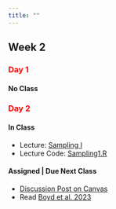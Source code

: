 ```yaml
---
title: ""
---
```


## Week 2

### [Day 1]{style="color:red;"}

#### **No Class**


### [Day 2]{style="color:red;"}

#### **In Class**

-   Lecture: <a href="/FW552/Sampling1.qmd">Sampling I</a>
-   Lecture Code: <a href="/FW552/Sampling1.R">Sampling1.R</a>

#### **Assigned | Due Next Class**

- [Discussion Post on Canvas](https://colostate.instructure.com/courses/212614/discussion_topics/2205995)
- Read <a href="/readings552/Boyd et al. 2023.pdf">Boyd et al. 2023 </a> 


